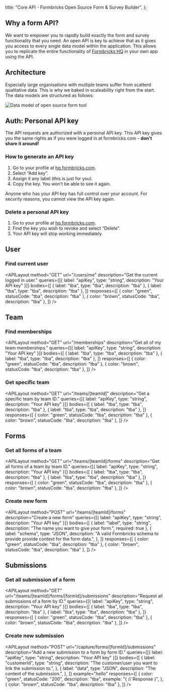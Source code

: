 
  title: "Core API - Formbricks Open Source Form & Survey Builder",
};

## Why a form API?

We want to empower you to rapidly build exactly the form and survey functionality that you need. An open API is key to achieve that as it gives you access to every single data model within the application. This allows you to replicate the entire functionality of [Formbricks HQ](/formbricks-hq) in your own app using the API.

## Architecture

Especially large organisations with multiple teams suffer from scatterd qualitative data. This is why we baked in scaleability right from the start. The data models are structured as follows:

<Image src={Architecture} alt="Data model of open source form tool" className="rounded-lg" />

## Auth: Personal API key

The API requests are authorized with a personal API key. This API key gives you the same rights as if you were logged in at formbricks.com - **don't share it around!**

### How to generate an API key

1. Go to your profile at [hq.formbricks.com](https://hq.formbricks.com/app/me/settings).
2. Select “Add key”.
3. Assign it any label (this is just for you).
4. Copy the key. You won’t be able to see it again.

<Callout title="Store API key safely" type="warning">
  Anyone who has your API key has full control over your account. For security reasons, you cannot view the
  API key again.
</Callout>

### Delete a personal API key

1. Go to your profile at [hq.formbricks.com](https://hq.formbricks.com/app/me/settings).
2. Find the key you wish to revoke and select “Delete”.
3. Your API key will stop working immediately.

## User

### Find current user

<APILayout
  method="GET"
  url="/users/me"
  description="Get the current logged in user."
  queries={[{ label: "apiKey", type: "string", description: "Your API key" }]}
  bodies={[
    { label: "tba", type: "tba", description: "tba" },
    { label: "tba", type: "tba", description: "tba" },
  ]}
  responses={[
    { color: "green", statusCode: "tba", description: "tba" },
    { color: "brown", statusCode: "tba", description: "tba" },
  ]}
/>

## Team

### Find memberships

<APILayout
  method="GET"
  url="/memberships"
  description="Get all of my team memberships."
  queries={[{ label: "apiKey", type: "string", description: "Your API key" }]}
  bodies={[
    { label: "tba", type: "tba", description: "tba" },
    { label: "tba", type: "tba", description: "tba" },
  ]}
  responses={[
    { color: "green", statusCode: "tba", description: "tba" },
    { color: "brown", statusCode: "tba", description: "tba" },
  ]}
/>

### Get specific team

<APILayout
  method="GET"
  url="/teams/[teamId]"
  description="Get a specific team by team ID."
  queries={[{ label: "apiKey", type: "string", description: "Your API key" }]}
  bodies={[
    { label: "tba", type: "tba", description: "tba" },
    { label: "tba", type: "tba", description: "tba" },
  ]}
  responses={[
    { color: "green", statusCode: "tba", description: "tba" },
    { color: "brown", statusCode: "tba", description: "tba" },
  ]}
/>

## Forms

### Get all forms of a team

<APILayout
  method="GET"
  url="/teams/[teamId]/forms"
  description="Get all forms of a team by team ID."
  queries={[{ label: "apiKey", type: "string", description: "Your API key" }]}
  bodies={[
    { label: "tba", type: "tba", description: "tba" },
    { label: "tba", type: "tba", description: "tba" },
  ]}
  responses={[
    { color: "green", statusCode: "tba", description: "tba" },
    { color: "brown", statusCode: "tba", description: "tba" },
  ]}
/>

### Create new form

<APILayout
  method="POST"
  url="/teams/[teamId]/forms"
  description="Create a new form"
  queries={[{ label: "apiKey", type: "string", description: "Your API key" }]}
  bodies={[
    { label: "label", type: "string", description: "The name you want to give your form.", required: true },
    {
      label: "schema",
      type: "JSON",
      description: "A valid Formbricks schema to provide provide context for the form data.",
    },
  ]}
  responses={[
    { color: "green", statusCode: "tba", description: "tba" },
    { color: "brown", statusCode: "tba", description: "tba" },
  ]}
/>

## Submissions

### Get all submission of a form

<APILayout
  method="GET"
  url="/teams/[teamId]/forms/[formId]/submissions"
  description="Request all submissions of a form by ID."
  queries={[{ label: "apiKey", type: "string", description: "Your API key" }]}
  bodies={[
    { label: "tba", type: "tba", description: "tba" },
    { label: "tba", type: "tba", description: "tba" },
  ]}
  responses={[
    { color: "green", statusCode: "tba", description: "tba" },
    { color: "brown", statusCode: "tba", description: "tba" },
  ]}
/>

### Create new submission

<APILayout
  method="POST"
  url="/capture/forms/[formId]/submissions"
  description="Add a new submission to a form by form ID."
  queries={[{ label: "apiKey", type: "string", description: "Your API key" }]}
  bodies={[
    {
      label: "customerId",
      type: "string",
      description: "The customer/user you want to link the submission to.",
    },
    {
      label: "data",
      type: "JSON",
      description: "The content of the submission.",
    },
  ]}
  example="hello"
  responses={[
    {
      color: "green",
      statusCode: "200",
      description: "tba",
      example: "{ // Response }",
    },
    { color: "brown", statusCode: "tba", description: "tba" },
  ]}
/>

